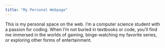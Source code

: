 ```yaml
---
title: "My Personal Webpage"
---
```


This is my personal space on the web.  I'm a computer science student with a passion for coding. When I'm not buried in textbooks or code, you'll find me immersed in the worlds of gaming, binge-watching my favorite series, or exploring other forms of entertainment.
